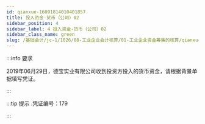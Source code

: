 ---
id: qianxue-16091814010401857
title: 投入资金-货币（公司）02
sidebar_position: 4
sidebar_label: 4 投入资金-货币（公司）02
sidebar_class_name: green
slug: /基础会计/jc-1/1026/08-工业企业会计核算/01-工业企业资金筹集的核算/qianxue-1609181234520847931/qianxue-16091814010401857/投入资金-货币（公司）02
---

:::info 要求

2019年06月29日，德宝实业有限公司收到投资方投入的货币资金，请根据背景单据填写凭证。

:::

:::tip 提示
  .凭证编号：179 
:::
